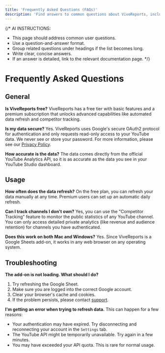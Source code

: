 ```yaml
---
title: 'Frequently Asked Questions (FAQs)'
description: 'Find answers to common questions about ViveReports, including pricing, security, and data accuracy.'
---
```


{/* AI INSTRUCTIONS:
- This page should address common user questions.
- Use a question-and-answer format.
- Group related questions under headings if the list becomes long.
- Write clear, concise answers.
- If an answer is detailed, link to the relevant documentation page.
*/}

# Frequently Asked Questions

## General

**Is ViveReports free?**
ViveReports has a free tier with basic features and a premium subscription that unlocks advanced capabilities like automated data refresh and competitor tracking.

**Is my data secure?**
Yes. ViveReports uses Google's secure OAuth2 protocol for authentication and only requests read-only access to your YouTube data. We never see or store your password. For more information, please see our [Privacy Policy](./privacy-policy).

**How accurate is the data?**
The data comes directly from the official YouTube Analytics API, so it is as accurate as the data you see in your YouTube Studio dashboard.

## Usage

**How often does the data refresh?**
On the free plan, you can refresh your data manually at any time. Premium users can set up an automatic daily refresh.

**Can I track channels I don't own?**
Yes, you can use the "Competitor Tracking" feature to monitor the public statistics of any YouTube channel. You can only access detailed private analytics (like revenue and audience retention) for channels you have authenticated.

**Does this work on both Mac and Windows?**
Yes. Since ViveReports is a Google Sheets add-on, it works in any web browser on any operating system.

## Troubleshooting

**The add-on is not loading. What should I do?**
1.  Try refreshing the Google Sheet.
2.  Make sure you are logged into the correct Google account.
3.  Clear your browser's cache and cookies.
4.  If the problem persists, please contact [support](mailto:support@vivescriptsolutions.com).

**I'm getting an error when trying to refresh data.**
This can happen for a few reasons:
-   Your authentication may have expired. Try disconnecting and reconnecting your account in the `Settings` tab.
-   The YouTube API might be temporarily unavailable. Try again in a few minutes.
-   You may have exceeded your API quota. This is rare for normal usage.
